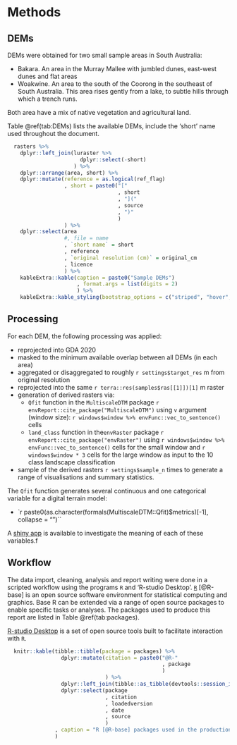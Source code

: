 # Methods

## DEMs

DEMs were obtained for two small sample areas in South Australia:

* Bakara. An area in the Murray Mallee with jumbled dunes, east-west dunes and flat areas
* Woakwine. An area to the south of the Coorong in the southeast of South Australia. This area rises gently from a lake, to subtle hills through which a trench runs.

Both area have a mix of native vegetation and agricultural land.

Table \@ref(tab:DEMs) lists the available DEMs, include the 'short' name used throughout the document.

```r

  rasters %>%
    dplyr::left_join(luraster %>%
                       dplyr::select(-short)
                     ) %>%
    dplyr::arrange(area, short) %>%
    dplyr::mutate(reference = as.logical(ref_flag)
                  , short = paste0("["
                                   , short
                                   , "]("
                                   , source
                                   , ")"
                                   )
                  ) %>%
    dplyr::select(area
                  #, file = name
                  , `short name` = short
                  , reference
                  , `original resolution (cm)` = original_cm
                  , licence
                  ) %>%
    kableExtra::kable(caption = paste0("Sample DEMs")
                      , format.args = list(digits = 2)
                      ) %>%
    kableExtra::kable_styling(bootstrap_options = c("striped", "hover", "condensed", "responsive"))


```


## Processing

For each DEM, the following processing was applied:

* reprojected into GDA 2020
* masked to the minimum available overlap between all DEMs (in each area)
* aggregated or disaggregated to roughly `r settings$target_res` m from original resolution
* reprojected into the same `r terra::res(samples$ras[[1]])[1]` m raster
* generation of derived rasters via:
    + `Qfit` function in the `MultiscaleDTM` package `r envReport::cite_package("MultiscaleDTM")` using `v` argument (window size): `r windows$window %>% envFunc::vec_to_sentence()` cells
    + `land_class` function in the`envRaster` package `r envReport::cite_package("envRaster")` using `r windows$window %>% envFunc::vec_to_sentence()` cells for the small window and `r windows$window * 3` cells for the large window as input to the 10 class landscape classification
* sample of the derived rasters `r settings$sample_n` times to generate a range of visualisations and summary statistics.
    
The `Qfit` function generates several continuous and one categorical variable for a digital terrain model:

* `r paste0(as.character(formals(MultiscaleDTM::Qfit)$metrics)[-1], collapse = "\n* ")``

A [shiny app](https://ailich.shinyapps.io/Terrain_Attributes_Explorer_App/) is available to investigate the meaning of each of these variables.f

## Workflow

The data import, cleaning, analysis and report writing were done in a scripted workflow using the programs `R` and 'R-studio Desktop'. [`R`](https://www.r-project.org/) [@R-base] is an open source software environment for statistical computing and graphics. Base R can be extended via a range of open source packages to enable specific tasks or analyses. The packages used to produce this report are listed in Table \@ref(tab:packages).

[R-studio Desktop](https://posit.co/download/rstudio-desktop/) is a set of open source tools built to facilitate interaction with `R`.

```r

  knitr::kable(tibble::tibble(package = packages) %>%
                 dplyr::mutate(citation = paste0("@R-"
                                                 , package
                                                 )
                               ) %>%
                 dplyr::left_join(tibble::as_tibble(devtools::session_info(include_base = TRUE)$packages)) %>%
                 dplyr::select(package
                               , citation
                               , loadedversion
                               , date
                               , source
                               )
               , caption = "R [@R-base] packages used in the production of this report"
               )

```
